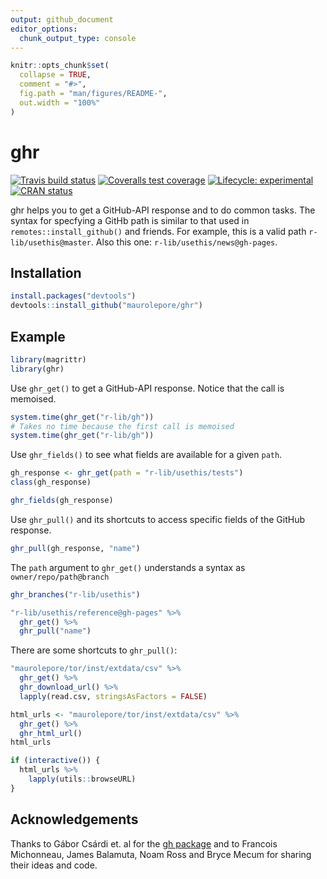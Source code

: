 ```yaml
---
output: github_document
editor_options: 
  chunk_output_type: console
---
```


<!-- README.md is generated from README.Rmd. Please edit that file -->

```r
knitr::opts_chunk$set(
  collapse = TRUE,
  comment = "#>",
  fig.path = "man/figures/README-",
  out.width = "100%"
)
```
# ghr

<!-- badges: start -->
[![Travis build status](https://travis-ci.org/maurolepore/ghr.svg?branch=master)](https://travis-ci.org/maurolepore/ghr)
[![Coveralls test coverage](https://coveralls.io/repos/github/maurolepore/ghr/badge.svg)](https://coveralls.io/r/maurolepore/ghr?branch=master)
[![Lifecycle: experimental](https://img.shields.io/badge/lifecycle-experimental-orange.svg)](https://www.tidyverse.org/lifecycle/#experimental)
[![CRAN status](https://www.r-pkg.org/badges/version/ghr)](https://cran.r-project.org/package=ghr)
<!-- badges: end -->

ghr helps you to get a GitHub-API response and to do common tasks. The syntax for specfying a GitHb path is similar to that used in `remotes::install_github()` and friends. For example, this is a valid path `r-lib/usethis@master`. Also this one: `r-lib/usethis/news@gh-pages`.

## Installation

``` R
install.packages("devtools")
devtools::install_github("maurolepore/ghr")
```

## Example

```r
library(magrittr)
library(ghr)
```

Use `ghr_get()` to get a GitHub-API response. Notice that the call is memoised.

```r
system.time(ghr_get("r-lib/gh"))
# Takes no time because the first call is memoised
system.time(ghr_get("r-lib/gh"))
```

Use `ghr_fields()` to see what fields are available for a given `path`.

```r
gh_response <- ghr_get(path = "r-lib/usethis/tests")
class(gh_response)

ghr_fields(gh_response)
```

Use `ghr_pull()` and its shortcuts to access specific fields of the GitHub response.

```r
ghr_pull(gh_response, "name")
```

The `path` argument to `ghr_get()` understands a syntax as `owner/repo/path@branch`

```r
ghr_branches("r-lib/usethis")

"r-lib/usethis/reference@gh-pages" %>% 
  ghr_get() %>% 
  ghr_pull("name")
```

There are some shortcuts to `ghr_pull()`:

```r
"maurolepore/tor/inst/extdata/csv" %>% 
  ghr_get() %>% 
  ghr_download_url() %>%
  lapply(read.csv, stringsAsFactors = FALSE)
```

```r
html_urls <- "maurolepore/tor/inst/extdata/csv" %>% 
  ghr_get() %>% 
  ghr_html_url()
html_urls

if (interactive()) {
  html_urls %>% 
    lapply(utils::browseURL)
}
```

## Acknowledgements

Thanks to Gábor Csárdi et. al for the [gh package](https://github.com/r-lib/gh) and to Francois Michonneau, James Balamuta, Noam Ross and Bryce Mecum for sharing their ideas and code.
